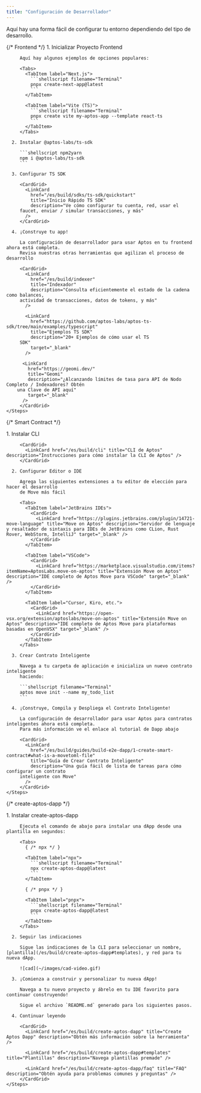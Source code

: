 ```yaml
---
title: "Configuración de Desarrollador"
---
```



Aquí hay una forma fácil de configurar tu entorno dependiendo del tipo de desarrollo.

<Tabs>
  {/* Frontend */}

  <TabItem label="Frontend">
    <Steps>
      1. Inicializar Proyecto Frontend

         Aquí hay algunos ejemplos de opciones populares:

         <Tabs>
           <TabItem label="Next.js">
             ```shellscript filename="Terminal"
             pnpx create-next-app@latest
             ```
           </TabItem>

           <TabItem label="Vite (TS)">
             ```shellscript filename="Terminal"
             pnpx create vite my-aptos-app --template react-ts
             ```
           </TabItem>
         </Tabs>

      2. Instalar @aptos-labs/ts-sdk

         ```shellscript npm2yarn
         npm i @aptos-labs/ts-sdk
         ```

      3. Configurar TS SDK

         <CardGrid>
           <LinkCard
             href="/es/build/sdks/ts-sdk/quickstart"
             title="Inicio Rápido TS SDK"
             description="Ve cómo configurar tu cuenta, red, usar el
         faucet, enviar / simular transacciones, y más"
           />
         </CardGrid>

      4. ¡Construye tu app!

         La configuración de desarrollador para usar Aptos en tu frontend ahora está completa.
         Revisa nuestras otras herramientas que agilizan el proceso de desarrollo

         <CardGrid>
           <LinkCard
             href="/es/build/indexer"
             title="Indexador"
             description="Consulta eficientemente el estado de la cadena como balances,
         actividad de transacciones, datos de tokens, y más"
           />

           <LinkCard
             href="https://github.com/aptos-labs/aptos-ts-sdk/tree/main/examples/typescript"
             title="Ejemplos TS SDK"
             description="20+ Ejemplos de cómo usar el TS
         SDK"
             target="_blank"
           />

          <LinkCard
            href="https://geomi.dev/"
            title="Geomi"
            description="¿Alcanzando límites de tasa para API de Nodo Completo / Indexadores? Obtén
        una Clave de API aquí"
            target="_blank"
          />
         </CardGrid>
    </Steps>
  </TabItem>

  {/* Smart Contract */}

  <TabItem label="Contrato Inteligente">
    <Steps>
      1. Instalar CLI

         <CardGrid>
           <LinkCard href="/es/build/cli" title="CLI de Aptos" description="Instrucciones para cómo instalar la CLI de Aptos" />
         </CardGrid>

      2. Configurar Editor o IDE

         Agrega las siguientes extensiones a tu editor de elección para hacer el desarrollo
         de Move más fácil

         <Tabs>
           <TabItem label="JetBrains IDEs">
             <CardGrid>
               <LinkCard href="https://plugins.jetbrains.com/plugin/14721-move-language" title="Move on Aptos" description="Servidor de lenguaje y resaltador de sintaxis para IDEs de JetBrains como CLion, Rust Rover, WebStorm, IntelliJ" target="_blank" />
             </CardGrid>
           </TabItem>

           <TabItem label="VSCode">
             <CardGrid>
               <LinkCard href="https://marketplace.visualstudio.com/items?itemName=AptosLabs.move-on-aptos" title="Extensión Move on Aptos" description="IDE completo de Aptos Move para VSCode" target="_blank" />
             </CardGrid>
           </TabItem>

           <TabItem label="Cursor, Kiro, etc.">
             <CardGrid>
               <LinkCard href="https://open-vsx.org/extension/aptoslabs/move-on-aptos" title="Extensión Move on Aptos" description="IDE completo de Aptos Move para plataformas basadas en OpenVSX" target="_blank" />
             </CardGrid>
           </TabItem>
         </Tabs>

      3. Crear Contrato Inteligente

         Navega a tu carpeta de aplicación e inicializa un nuevo contrato inteligente
         haciendo:

         ```shellscript filename="Terminal"
         aptos move init --name my_todo_list
         ```

      4. ¡Construye, Compila y Despliega el Contrato Inteligente!

         La configuración de desarrollador para usar Aptos para contratos inteligentes ahora está completa.
         Para más información ve el enlace al tutorial de Dapp abajo

         <CardGrid>
           <LinkCard
             href="/es/build/guides/build-e2e-dapp/1-create-smart-contract#what-is-a-movetoml-file"
             title="Guía de Crear Contrato Inteligente"
             description="Una guía fácil de lista de tareas para cómo configurar un contrato
         inteligente con Move"
           />
         </CardGrid>
    </Steps>
  </TabItem>

  {/* create-aptos-dapp */}

  <TabItem label="Create Aptos Dapp">
    <Steps>
      1. Instalar create-aptos-dapp

         Ejecuta el comando de abajo para instalar una dApp desde una plantilla en segundos:

         <Tabs>
           { /* npx */ }

           <TabItem label="npx">
             ```shellscript filename="Terminal"
             npx create-aptos-dapp@latest
             ```
           </TabItem>

           { /* pnpx */ }

           <TabItem label="pnpx">
             ```shellscript filename="Terminal"
             pnpx create-aptos-dapp@latest
             ```
           </TabItem>
         </Tabs>

      2. Seguir las indicaciones

         Sigue las indicaciones de la CLI para seleccionar un nombre, [plantilla](/es/build/create-aptos-dapp#templates), y red para tu nueva dApp.

         ![cad](~/images/cad-video.gif)

      3. ¡Comienza a construir y personalizar tu nueva dApp!

         Navega a tu nuevo proyecto y ábrelo en tu IDE favorito para continuar construyendo!

         Sigue el archivo `README.md` generado para los siguientes pasos.

      4. Continuar leyendo

         <CardGrid>
           <LinkCard href="/es/build/create-aptos-dapp" title="Create Aptos Dapp" description="Obtén más información sobre la herramienta" />

           <LinkCard href="/es/build/create-aptos-dapp#templates" title="Plantillas" description="Navega plantillas premade" />

           <LinkCard href="/es/build/create-aptos-dapp/faq" title="FAQ" description="Obtén ayuda para problemas comunes y preguntas" />
         </CardGrid>
    </Steps>
  </TabItem>
</Tabs>
